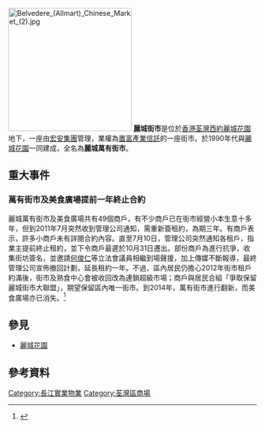 {{merge to|麗城花園|time=2016-08-14T16:36:02+00:00}}
{{Infobox_housinghk 
| name = 麗城街市
| photo = Belvedere (Allmart) Chinese Market.jpg
| address= [[新界|新界]][[荃灣區|荃灣區]]
| lot= 青山公路荃灣段625號
| developer=[[長江實業|長江實業]]
| use = 街市
| facilities = 美食中心
| website = 
}}
[[File:Belvedere_(Allmart)_Chinese_Market_(2).jpg|250px]]
'''麗城街市'''是位於[[香港|香港]][[荃灣西約|荃灣西約]][[麗城花園|麗城花園]]地下，一座由[[宏安集團|宏安集團]]管理，業權為[[置富產業信託|置富產業信託]]的一座街市。於1990年代與[[麗城花園|麗城花園]]一同建成，全名為'''麗城萬有街市'''。

==重大事件==
===萬有街市及美食廣場提前一年終止合約===
麗城萬有街市及美食廣場共有49個商戶，有不少商戶已在街市經營小本生意十多年，但到2011年7月突然收到管理公司通知，需重新簽租約，為期三年。有商戶表示，許多小商戶未有詳閱合約內容。直至7月10日，管理公司突然通知各租戶，指業主提前終止租約，並下令商戶最遲於10月31日遷出。部份商戶為進行抗爭，收集街坊簽名，並邀請[[何俊仁|何俊仁]]等立法會議員相繼到場聲援，加上傳媒不斷報導，最終管理公司宣佈撤回計劃，延長租約一年。不過，區內居民仍擔心2012年街市租戶約滿後，街市及熟食中心會被收回改為連鎖超級市場；商戶與居民合組「爭取保留麗城街市大聯盟」，期望保留區內唯一街市。到2014年，萬有街市進行翻新，而美食廣場亦已消失。<ref>{{cite web |url=http://thehousenews.com/society/%E9%BA%97%E5%9F%8E%E5%B1%85%E6%B0%91%E8%AA%93%E4%BF%9D%E8%A1%97%E5%B8%82/ |title=存档副本 |accessdate=2013-06-04 |deadurl=yes |archiveurl=https://web.archive.org/web/20140422233457/http://thehousenews.com/society/%E9%BA%97%E5%9F%8E%E5%B1%85%E6%B0%91%E8%AA%93%E4%BF%9D%E8%A1%97%E5%B8%82/ |archivedate=2014-04-22 }}</ref>

==參見==
*[[麗城花園|麗城花園]]

==參考資料==
<references/>
{{長江集團}}

[[Category:長江實業物業|Category:長江實業物業]]
[[Category:荃灣區商場|Category:荃灣區商場]]